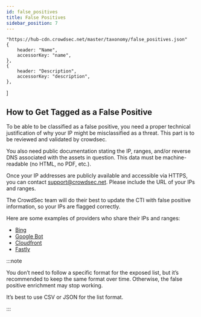```yaml
---
id: false_positives
title: False Positives
sidebar_position: 7
---
```



    "https://hub-cdn.crowdsec.net/master/taxonomy/false_positives.json"
    {
        header: "Name",
        accessorKey: "name",
    },
    {
        header: "Description",
        accessorKey: "description",
    },
]

<GithubIconRender url={fpURL}></GithubIconRender>

<TableRender columns={columns} url={fpURL}></TableRender>

## How to Get Tagged as a False Positive

To be able to be classified as a false positive, you need a proper technical justification of why your IP might be misclassified as a threat. This part is to be reviewed and validated by crowdsec.

You also need public documentation stating the IP, ranges, and/or reverse DNS associated with the assets in question. This data must be machine-readable (no HTML, no PDF, etc.).

Once your IP addresses are publicly available and accessible via HTTPS, you can contact support@crowdsec.net. Please include the URL of your IPs and ranges.

The CrowdSec team will do their best to update the CTI with false positive information, so your IPs are flagged correctly.

Here are some examples of providers who share their IPs and ranges:

-   [Bing](https://www.bing.com/toolbox/bingbot.json)
-   [Google Bot](https://developers.google.com/search/apis/ipranges/googlebot.json)
-   [Cloudfront](https://d7uri8nf7uskq.cloudfront.net/tools/list-cloudfront-ips)
-   [Fastly](https://api.fastly.com/public-ip-list)

:::note

You don’t need to follow a specific format for the exposed list, but it’s recommended to keep the same format over time. Otherwise, the false positive enrichment may stop working.

It’s best to use CSV or JSON for the list format.

:::
